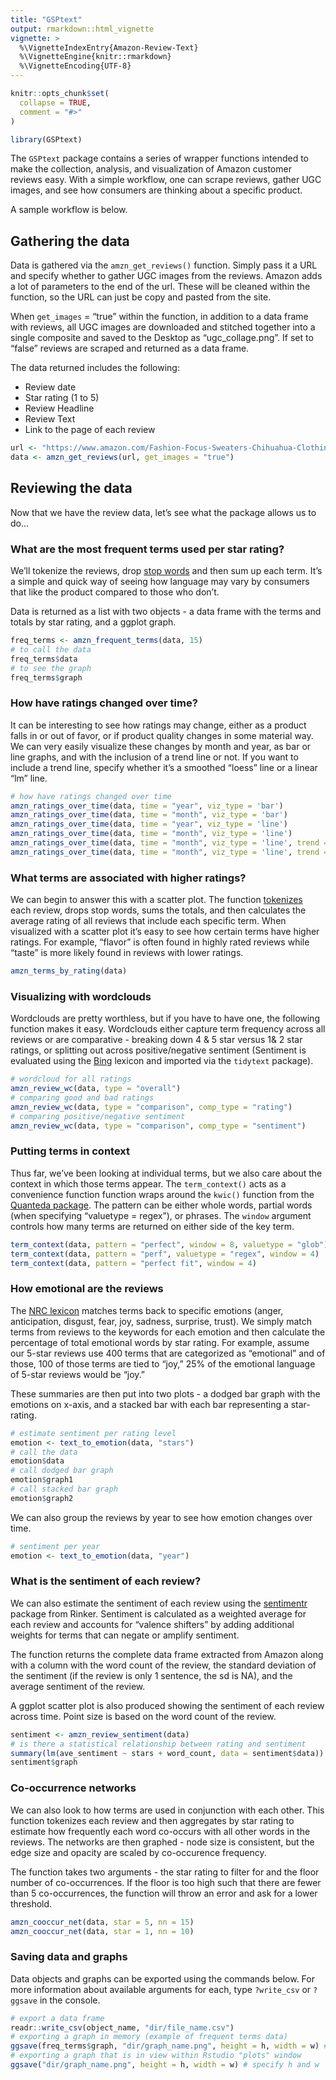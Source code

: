 ```yaml
---
title: "GSPtext"
output: rmarkdown::html_vignette
vignette: >
  %\VignetteIndexEntry{Amazon-Review-Text}
  %\VignetteEngine{knitr::rmarkdown}
  %\VignetteEncoding{UTF-8}
---
```


```r
knitr::opts_chunk$set(
  collapse = TRUE,
  comment = "#>"
)
```

```r
library(GSPtext)
```

The `GSPtext` package contains a series of wrapper functions intended to make the collection, analysis, and visualization of Amazon customer reviews easy. With a simple workflow, one can scrape reviews, gather UGC images, and see how consumers are thinking about a specific product. 

A sample workflow is below.

## Gathering the data

Data is gathered via the `amzn_get_reviews()` function. Simply pass it a URL and specify whether to gather UGC images from the reviews. Amazon adds a lot of parameters to the end of the url. These will be cleaned within the function, so the URL can just be copy and pasted from the site. 

When `get_images` = "true" within the function, in addition to a data frame with reviews, all UGC images are downloaded and stitched together into a single composite and saved to the Desktop as "ugc_collage.png". If set to "false" reviews are scraped and returned as a data frame. 

The data returned includes the following:

* Review date
* Star rating (1 to 5)
* Review Headline
* Review Text
* Link to the page of each review


```r
url <- "https://www.amazon.com/Fashion-Focus-Sweaters-Chihuahua-Clothing/dp/B07L1LHNGN/?_encoding=UTF8"
data <- amzn_get_reviews(url, get_images = "true")
```

## Reviewing the data

Now that we have the review data, let's see what the package allows us to do... 

### What are the most frequent terms used per star rating?

We'll tokenize the reviews, drop [stop words](https://en.wikipedia.org/wiki/Stop_word) and then sum up each term. It's a simple and quick way of seeing how language may vary by consumers that like the product compared to those who don't. 

Data is returned as a list with two objects - a data frame with the terms and totals by star rating, and a ggplot graph.

```r
freq_terms <- amzn_frequent_terms(data, 15)
# to call the data 
freq_terms$data
# to see the graph
freq_terms$graph
```

### How have ratings changed over time? 

It can be interesting to see how ratings may change, either as a product falls in or out of favor, or if product quality changes in some material way. We can very easily visualize these changes by month and year, as bar or line graphs, and with the inclusion of a trend line or not. If you want to include a trend line, specify whether it's a smoothed "loess" line or a linear "lm" line. 

```r
# how have ratings changed over time
amzn_ratings_over_time(data, time = "year", viz_type = 'bar')
amzn_ratings_over_time(data, time = "month", viz_type = 'bar')
amzn_ratings_over_time(data, time = "year", viz_type = 'line')
amzn_ratings_over_time(data, time = "month", viz_type = 'line')
amzn_ratings_over_time(data, time = "month", viz_type = 'line', trend = "loess")
amzn_ratings_over_time(data, time = "month", viz_type = 'line', trend = "lm")
```

### What terms are associated with higher ratings? 

We can begin to answer this with a scatter plot. The function [tokenizes](https://en.wikipedia.org/wiki/Lexical_analysis#Tokenization) each review, drops stop words, sums the totals, and then calculates the average rating of all reviews that include each specific term. When visualized with a scatter plot it's easy to see how certain terms have higher ratings. For example, "flavor" is often found in highly rated reviews while "taste" is more likely found in reviews with lower ratings. 

```r
amzn_terms_by_rating(data)
```

### Visualizing with wordclouds

Wordclouds are pretty worthless, but if you have to have one, the following function makes it easy. Wordclouds either capture term frequency across all reviews or are comparative - breaking down 4 & 5 star versus 1& 2 star ratings, or splitting out across positive/negative sentiment (Sentiment is evaluated using the [Bing](https://www.cs.uic.edu/~liub/FBS/sentiment-analysis.html) lexicon and imported via the `tidytext` package).

```r
# wordcloud for all ratings
amzn_review_wc(data, type = "overall")
# comparing good and bad ratings
amzn_review_wc(data, type = "comparison", comp_type = "rating")
# comparing positive/negative sentiment
amzn_review_wc(data, type = "comparison", comp_type = "sentiment")

```

### Putting terms in context 

Thus far, we've been looking at individual terms, but we also care about the context in which those terms appear. The `term_context()` acts as a convenience function function wraps around the `kwic()` function from the [Quanteda package](https://quanteda.io/). The pattern can be either whole words, partial words (when specifying "valuetype = regex"), or phrases. The `window` argument controls how many terms are returned on either side of the key term.  

```r
term_context(data, pattern = "perfect", window = 8, valuetype = "glob")
term_context(data, pattern = "perf", valuetype = "regex", window = 4)
term_context(data, pattern = "perfect fit", window = 4)
```

### How emotional are the reviews 

The [NRC lexicon](https://saifmohammad.com/WebPages/NRC-Emotion-Lexicon.htm#:~:text=NRC%20Word%2DEmotion%20Association%20Lexicon,were%20manually%20done%20by%20crowdsourcing.) matches terms back to specific emotions (anger, anticipation, disgust, fear, joy, sadness, surprise, trust). We simply match terms from reviews to the keywords for each emotion and then calculate the percentage of total emotional words by star rating. For example, assume our 5-star reviews use 400 terms that are categorized as "emotional" and of those, 100 of those terms are tied to "joy," 25% of the emotional language of 5-star reviews would be "joy." 

These summaries are then put into two plots - a dodged bar graph with the emotions on x-axis, and a stacked bar with each bar representing a star-rating. 

```r
# estimate sentiment per rating level 
emotion <- text_to_emotion(data, "stars")
# call the data
emotion$data
# call dodged bar graph
emotion$graph1
# call stacked bar graph
emotion$graph2
```

We can also group the reviews by year to see how emotion changes over time. 

```r
# sentiment per year
emotion <- text_to_emotion(data, "year")

```

### What is the sentiment of each review? 

We can also estimate the sentiment of each review using the [sentimentr](https://github.com/trinker/sentimentr) package from Rinker. Sentiment is calculated as a weighted average for each review and accounts for "valence shifters" by adding additional weights for terms that can negate or amplify sentiment. 

The function returns the complete data frame extracted from Amazon along with a column with the word count of the review, the standard deviation of the sentiment (if the review is only 1 sentence, the sd is NA), and the average sentiment of the review. 

A ggplot scatter plot is also produced showing the sentiment of each review across time. Point size is based on the word count of the review. 

```r
sentiment <- amzn_review_sentiment(data)
# is there a statistical relationship between rating and sentiment
summary(lm(ave_sentiment ~ stars + word_count, data = sentiment$data)) %>% broom::tidy()
sentiment$graph
```

### Co-occurrence networks

We can also look to how terms are used in conjunction with each other. This function tokenizes each review and then aggregates by star rating to estimate how frequently each word co-occurs with all other words in the reviews. The networks are then graphed - node size is consistent, but the edge size and opacity are scaled by co-occurence frequency. 

The function takes two arguments - the star rating to filter for and the floor number of co-occurrences. If the floor is too high such that there are fewer than 5 co-occurrences, the function will throw an error and ask for a lower threshold. 

```r
amzn_cooccur_net(data, star = 5, nn = 15)
amzn_cooccur_net(data, star = 1, nn = 10)
```

### Saving data and graphs 

Data objects and graphs can be exported using the commands below. For more information about available arguments for each, type `?write_csv` or `?ggsave` in the console. 

```r
# export a data frame 
readr::write_csv(object_name, "dir/file_name.csv")
# exporting a graph in memory (example of frequent terms data)
ggsave(freq_terms$graph, "dir/graph_name.png", height = h, width = w) # specify h and w
# exporting a graph that is in view within Rstudio "plots" window
ggsave("dir/graph_name.png", height = h, width = w) # specify h and w
```
